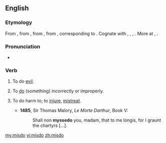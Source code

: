 ==English==
===Etymology===
From {{etyl|enm}} {{term|misdon|lang=enm}}, from {{etyl|ang}} {{term|misdon|misdōn|to do evil, transgress, do amiss, err|lang=ang}}, from {{proto|Germanic|missadōnan|to do wrongly|lang=en}}, from {{proto|Germanic|title=|missa-|mis-|dōnan|to do|lang=en}}, corresponding to {{prefix|mis|do}}. Cognate with {{etyl|ofs|-}} {{term|misdua|misdūa|to misdo|lang=ofs}}, {{etyl|nl|-}} {{term|misdoen||to offend, do wrongly|lang=nl}}, {{etyl|gml|-}} {{term|misdon|misdōn|to misdo|lang=gml}}, {{etyl|gmh|-}} {{term|missetuon||to transgress, offend, blame|lang=gmh}}. More at {{l|en|mis-}}, {{l|en|do}}.

===Pronunciation===
*{{a|UK}} {{IPA|/mɪsˈduː/}}

===Verb===
{{en-verb|misdoes|misdoing|misdid|misdone}}

# {{archaic|intransitive}} To do [[evil]].
# {{transitive}} To [[do]] (something) incorrectly or improperly.
# {{archaic|transitive}} To do harm to; to [[injure]], [[mistreat]].
#*'''1485''', Sir Thomas Malory, ''Le Morte Darthur'', Book V:
#*:Shall non '''myssedo''' you, madam, that to me longis, for I graunt the chartyrs [...].

[[my:misdo]]
[[vi:misdo]]
[[zh:misdo]]